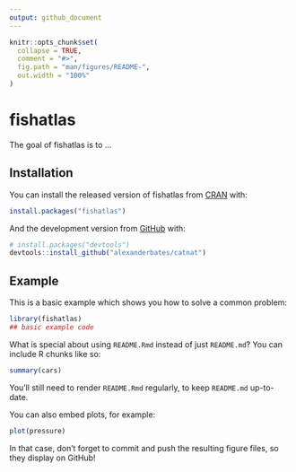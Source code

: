 ```yaml
---
output: github_document
---
```


<!-- README.md is generated from README.Rmd. Please edit that file -->

```r
knitr::opts_chunk$set(
  collapse = TRUE,
  comment = "#>",
  fig.path = "man/figures/README-",
  out.width = "100%"
)
```
# fishatlas

<!-- badges: start -->
<!-- badges: end -->

The goal of fishatlas is to ...

## Installation

You can install the released version of fishatlas from [CRAN](https://CRAN.R-project.org) with:

``` r
install.packages("fishatlas")
```

And the development version from [GitHub](https://github.com/) with:

``` r
# install.packages("devtools")
devtools::install_github("alexanderbates/catnat")
```
## Example

This is a basic example which shows you how to solve a common problem:

```r
library(fishatlas)
## basic example code
```

What is special about using `README.Rmd` instead of just `README.md`? You can include R chunks like so:

```r
summary(cars)
```

You'll still need to render `README.Rmd` regularly, to keep `README.md` up-to-date.

You can also embed plots, for example:

```r
plot(pressure)
```

In that case, don't forget to commit and push the resulting figure files, so they display on GitHub!
